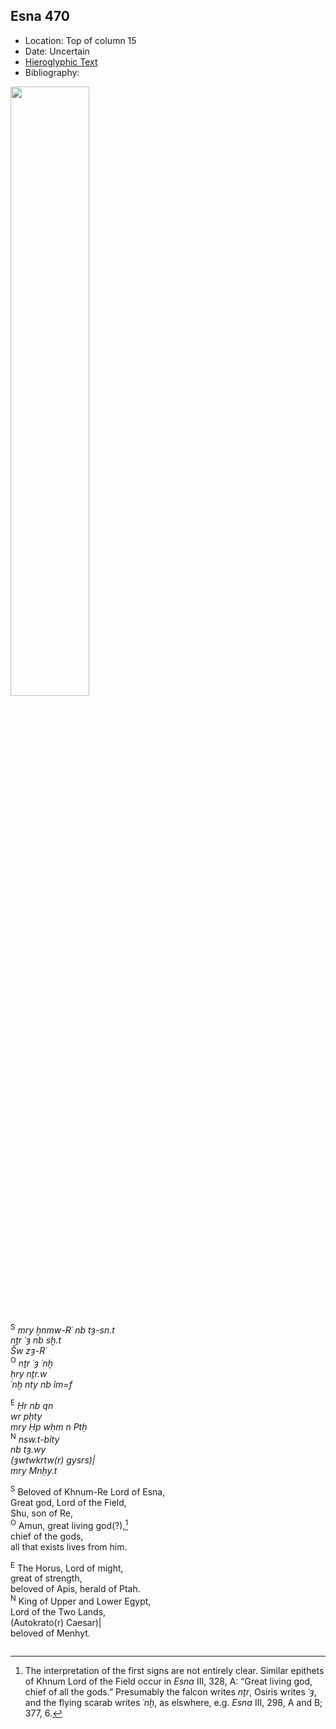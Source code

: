 ## Esna 470 {-}

<style>  
  
  .col2 {  
    columns: 2 320px;         /* number of columns and width in pixels*/  
    -webkit-columns: 2 320px; /* chrome, safari */  
    -moz-columns: 2 320px;    /* firefox */  
    -webkit-column-break-inside: avoid;  
    -page-break-inside: avoid;  
    -break-inside: avoid;  
  }  
  
</style>  

- Location: Top of column 15  
- Date: Uncertain
- [Hieroglyphic Text](https://www.ifao.egnet.net/uploads/publications/enligne/Temples-Esna004.pdf#page=135){target="_blank"}  
- Bibliography: 

![](./images/470.png){width=50%}
  
<div class="col2">

^S^ *mry ẖnmw-Rʿ nb tȝ-sn.t*  
*nṯr ʿȝ nb sḫ.t*  
*Šw zȝ-Rʿ*  
^O^ *nṯr ʿȝ ʿnḫ*  
*ḥry nṯr.w*  
*ʿnḫ nty nb ỉm=f*  
   
^E^ *Ḥr nb qn*  
*wr pḥty*  
*mry Ḥp wḥm n Ptḥ*  
^N^ *nsw.t-bỉty*  
*nb tȝ.wy*  
*(ȝwtwkrtw(r) gysrs)|*  
*mry Mnḥy.t*  
   
^S^ Beloved of Khnum-Re Lord of Esna,    
Great god, Lord of the Field,    
Shu, son of Re,  
^O^ Amun, great living god(?),[^fn-470-1]  
chief of the gods,   
all that exists lives from him.   
  
^E^ The Horus, Lord of might,  
great of strength,    
beloved of Apis, herald of Ptah.   
^N^ King of Upper and Lower Egypt,   
Lord of the Two Lands,    
(Autokrato(r) Caesar)|  
beloved of Menhyt.

</div>

[^fn-470-1]: The interpretation of the first signs are not entirely clear. Similar epithets of Khnum Lord of the Field occur in *Esna* III, 328, A: "Great living god, chief of all the gods." Presumably the falcon writes *nṯr*, Osiris writes *ʿȝ*, and the flying scarab writes *ʿnḫ*, as elswhere, e.g. *Esna* III, 298, A and B; 377, 6.